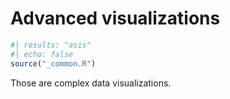 # Advanced visualizations {.unnumbered}

```r
#| results: "asis"
#| echo: false
source("_common.R")
```

Those are complex data visualizations.
